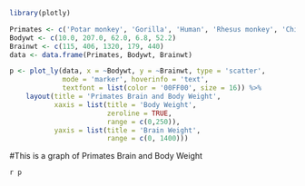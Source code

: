 

``` r
library(plotly)

Primates <- c('Potar monkey', 'Gorilla', 'Human', 'Rhesus monkey', 'Chimp') 
Bodywt <- c(10.0, 207.0, 62.0, 6.8, 52.2) 
Brainwt <- c(115, 406, 1320, 179, 440) 
data <- data.frame(Primates, Bodywt, Brainwt)

p <- plot_ly(data, x = ~Bodywt, y = ~Brainwt, type = 'scatter',
             mode = 'marker', hoverinfo = 'text',
             textfont = list(color = '00FF00', size = 16)) %>%
    layout(title = 'Primates Brain and Body Weight', 
           xaxis = list(title = 'Body Weight',
                        zeroline = TRUE,
                        range = c(0,250)),
           yaxis = list(title = 'Brain Weight',
                        range = c(0, 1400)))


```

#This is a graph of Primates Brain and Body Weight

`r p`